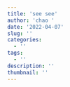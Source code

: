 ```yaml
---
title: 'see see'
author: 'chao '
date: '2022-04-07'
slug: ''
categories:
  - ''
tags:
  - ''
description: ''
thumbnail: ''
---
```


